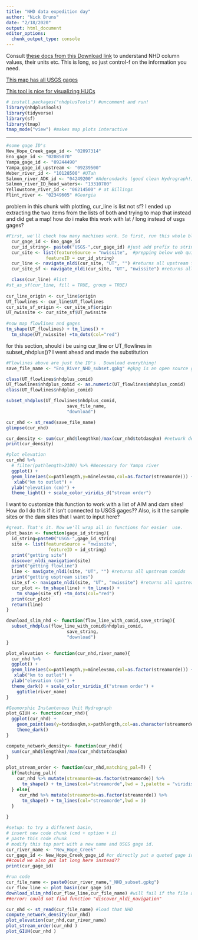 ```yaml
---
title: "NHD data expedition day"
author: "Nick Bruns"
date: "2/18/2020"
output: html_document
editor_options: 
  chunk_output_type: console
---
```


Consult [these docs from this Download link](https://www.horizon-systems.com/NHDPlusData/NHDPlusV21/Documentation/NHDPlusV2_User_Guide.pdf) to understand NHD column values, their units etc.
This is long, so just control-f on the information you need.

[This map has all USGS gages](https://maps.waterdata.usgs.gov/mapper/index.html) 

[This tool is nice for visualizing HUCs](http://waterqualityexplorer.rc.duke.edu:3838/explorer/) 



```r
# install.packages("nhdplusTools") #uncomment and run!
library(nhdplusTools)
library(tidyverse)
library(sf)
library(tmap)
tmap_mode("view") #makes map plots interactive
```

---


```r
#some gage ID's
New_Hope_Creek_gage_id <- "02097314"
Eno_gage_id <- "02085070"
Yampa_gage_id <- "09244490"
Yampa_gage_id_upstream <- "09239500"
Weber_river_id <- "10128500" #UTah
Salmon_river_ADK_id <- "04249200" #Aderondacks (good clean Hydrograph!)
Salmon_river_ID_head_waters<- "13310700"
Yellowstone_river_id <- "06214500" # at Billings
Flint_river <- "02349605" #Georgia

```

problem in this chunk with plotting, cur_line is list not sf?
I ended up extracting the two items from the lists of both and trying to map that instead
and did get a map!
how do i make this work with lat / long instead of usgs gages?
```r
#First, we'll check how many machines work. So first, run this whole block, then we'll work through line by line.
  cur_gage_id <- Eno_gage_id
  cur_id_string<- paste0("USGS-",cur_gage_id) #just add prefix to string
  cur_site <- list(featureSource = "nwissite",  #prepping below web quirie below, this just indicates the kind of data we have
               featureID = cur_id_string) 
  cur_line <- navigate_nldi(cur_site, "UT", "") #returns all upstream flowlines
  cur_site_sf <- navigate_nldi(cur_site, "UT", "nwissite") #returns all upstream USGS gages

  class(cur_line) #list
#st_as_sf(cur_line, fill = TRUE, group = TRUE)
  
cur_line_origin <- cur_line$origin
UT_flowlines <- cur_line$UT_flowlines
cur_site_sf_origin <- cur_site_sf$origin
UT_nwissite <- cur_site_sf$UT_nwissite
  
#now map flowlines and gages
tm_shape(UT_flowlines) + tm_lines() +
  tm_shape(UT_nwissite) +tm_dots(col="red") 
```


for this section, should i be using cur_line or UT_flowlines in subset_nhdplus()? 
I went ahead and made the substitution
```r
#Flowlines above are just the ID's . Download everything!
save_file_name <- "Eno_River_NHD_subset.gpkg" #gkpg is an open source geospatial format

class(UT_flowlines$nhdplus_comid)
UT_flowlines$nhdplus_comid <- as.numeric(UT_flowlines$nhdplus_comid)
class(UT_flowlines$nhdplus_comid)

subset_nhdplus(UT_flowlines$nhdplus_comid, 
                       save_file_name, 
                       "download")

cur_nhd <- st_read(save_file_name)
glimpse(cur_nhd)
```

```r
cur_density <- sum(cur_nhd$lengthkm)/max(cur_nhd$totdasqkm) #network density metric
print(cur_density)

#plot elevation
cur_nhd %>% 
  # filter(pathlength>2100) %>% #Necessary for Yampa river
  ggplot() + 
  geom_line(aes(x=pathlength,y=minelevsmo,col=as.factor(streamorde))) +
   xlab("km to outlet") +
  ylab("elevation (cm)") +
  theme_light() + scale_color_viridis_d("stream order")
```

I want to customize this function to work with a list of AIM and dam sites! How do I do this if it isn't connected to USGS gages??
Also, is it the sample sites or the dam sites that I want to input here? 
```r
#great. That's it. Now we'll wrap all in functions for easier  use.
plot_basin <- function(gage_id_string){
  id_string=paste0("USGS-",gage_id_string) 
  site <- list(featureSource = "nwissite", 
                featureID = id_string)
  print("getting site") 
  discover_nldi_navigation(site)
  print("getting flowline")  
  line <- navigate_nldi(site, "UT", "") #returns all upstream comids
  print("getting usptream sites")
  site_sf <- navigate_nldi(site, "UT", "nwissite") #returns all upstream gages!
  cur_plot <- tm_shape(line) + tm_lines() +
    tm_shape(site_sf) +tm_dots(col="red") 
  print(cur_plot)
  return(line)
}

download_slim_nhd <- function(flow_line_with_comid,save_string){
  subset_nhdplus(flow_line_with_comid$nhdplus_comid, 
                       save_string, 
                       "download")
}

plot_elevation <- function(cur_nhd,river_name){
  cur_nhd %>% 
  ggplot() + 
  geom_line(aes(x=pathlength,y=minelevsmo,col=as.factor(streamorde))) +
   xlab("km to outlet") +
  ylab("elevation (cm)") +
  theme_dark() + scale_color_viridis_d("stream order") +
    ggtitle(river_name)
}

#Geomorphic Instantenous Unit Hydrograph
plot_GIUH <- function(cur_nhd){
  ggplot(cur_nhd) +
    geom_point(aes(y=totdasqkm,x=pathlength,col=as.character(streamorde))) + scale_color_viridis_d("stream order") +
    theme_dark() 
}

compute_network_density<- function(cur_nhd){ 
  sum(cur_nhd$lengthkm)/max(cur_nhd$totdasqkm)
}

plot_stream_order <- function(cur_nhd,matching_pal=T) {
  if(matching_pal){
    cur_nhd %>% mutate(streamorde=as.factor(streamorde)) %>%  
      tm_shape() + tm_lines(col="streamorde",lwd = 3,palette = "viridis")
  } else{
     cur_nhd %>% mutate(streamorde=as.factor(streamorde)) %>%  
      tm_shape() + tm_lines(col="streamorde",lwd = 3)
  }
  
}
```
```r
#setup: to try a different basin, 
# insert new code chunk (cmd + option + i)
# paste this code chunk
# modify this top part with a new name and USGS gage id.
cur_river_name <- "New_Hope_Creek"
cur_gage_id <- New_Hope_Creek_gage_id #or directly put a quoted gage id here
##could we also put lat long here instead??
print(cur_gage_id)

#run code
cur_file_name <- paste0(cur_river_name,"_NHD_subset.gpkg")
cur_flow_line <- plot_basin(cur_gage_id)
download_slim_nhd(cur_flow_line,cur_file_name) #will fail if the file already exists
##error: could not find function "discover_nldi_navigation"

cur_nhd <- st_read(cur_file_name) #load that NHD
compute_network_density(cur_nhd)
plot_elevation(cur_nhd,cur_river_name)
plot_stream_order(cur_nhd )
plot_GIUH(cur_nhd )
```









